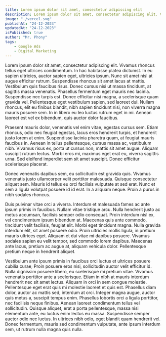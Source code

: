 ```yaml
---
title: Lorem ipsum dolor sit amet, consectetur adipiscing elit
description: Lorem ipsum dolor sit amet, consectetur adipiscing elit. Vivamus rhoncus tellus eget ultrices condimentum. In hac habitasse platea dictumst.
image: "./vercel.svg"
publishAt: "24-12-2023"
updatedAt: "24-12-2023"
isPublished: true
author: "Mr. Phony"
tags: 
    - Google Ads 
    - Digital Marketing
---
```


Lorem ipsum dolor sit amet, consectetur adipiscing elit. Vivamus rhoncus tellus eget ultrices condimentum. In hac habitasse platea dictumst. In eu sapien ultricies, auctor sapien eget, ultricies ipsum. Nunc sit amet nisl at augue efficitur rutrum. Suspendisse rhoncus sit amet lacus at mattis. Vestibulum quis faucibus risus. Donec cursus nisi ut massa tincidunt, at sagittis massa venenatis. Phasellus fermentum eget mauris nec lacinia. Suspendisse nec turpis est. Donec efficitur nisi magna, a scelerisque quam gravida vel. Pellentesque eget vestibulum sapien, sed laoreet dui. Nullam rhoncus, elit eu finibus blandit, nibh sapien tincidunt nisi, non viverra magna mauris posuere sem. In in libero eu leo luctus rutrum eget in mi. Aenean laoreet est vel ex bibendum, quis auctor dolor faucibus.

Praesent mauris dolor, venenatis vel enim vitae, egestas cursus sem. Etiam rhoncus, odio nec feugiat egestas, lacus eros hendrerit turpis, et hendrerit justo lorem at enim. Suspendisse lacinia pharetra quam, at feugiat mauris faucibus in. Aenean in tellus pellentesque, cursus massa ac, vestibulum nibh. Vivamus risus ex, porta ut cursus non, mattis sit amet augue. Aliquam suscipit rutrum lectus. Morbi eros mi, maximus eget erat eu, viverra sagittis urna. Sed eleifend imperdiet sem sit amet suscipit. Donec efficitur scelerisque placerat.

Donec venenatis dapibus sem, eu sollicitudin est gravida quis. Vivamus venenatis justo ullamcorper velit porttitor malesuada. Quisque consectetur aliquet sem. Mauris id tellus eu orci facilisis vulputate at sed erat. Nunc et sem a ligula volutpat posuere id id erat. In a aliquam neque. Proin a purus in nibh sodales rhoncus.

Duis pulvinar vitae orci a viverra. Interdum et malesuada fames ac ante ipsum primis in faucibus. Nullam vitae tristique arcu. Nulla hendrerit justo ac metus accumsan, facilisis semper odio consequat. Proin interdum nisl ex, vel condimentum ipsum bibendum at. Maecenas quis ante commodo, tincidunt velit facilisis, feugiat elit. Morbi eget tincidunt magna. Nulla gravida interdum elit, sit amet posuere odio. Proin ultricies mollis ligula, in pretium mauris ultrices eget. Aliquam et dui vitae mi dapibus posuere. Vivamus sodales sapien eu velit tempor, sed commodo lorem dapibus. Maecenas ante lacus, pretium ac augue at, aliquam vehicula dolor. Pellentesque pretium neque in hendrerit aliquet.

Vestibulum ante ipsum primis in faucibus orci luctus et ultrices posuere cubilia curae; Proin posuere eros nisi, sollicitudin auctor velit efficitur id. Nulla dignissim posuere libero, eu scelerisque mi pretium vitae. Vivamus venenatis porttitor ante a scelerisque. Etiam in nibh at mauris interdum hendrerit nec sit amet lectus. Aliquam in orci in sem congue molestie. Pellentesque eget erat quis mi molestie laoreet et quis est. Phasellus diam dolor, auctor ac mattis sed, interdum at orci. Integer magna augue, auctor quis metus a, suscipit tempus enim. Phasellus lobortis orci a ligula porttitor, nec facilisis neque finibus. Aenean laoreet condimentum tellus vel sollicitudin. Quisque aliquet, erat a porta pellentesque, massa nisi elementum ante, eu luctus enim lectus eu massa. Suspendisse semper auctor odio nec luctus. In ultrices nibh odio, eget blandit quam hendrerit vel. Donec fermentum, mauris sed condimentum vulputate, ante ipsum interdum sem, ut rutrum nulla magna quis nulla.
